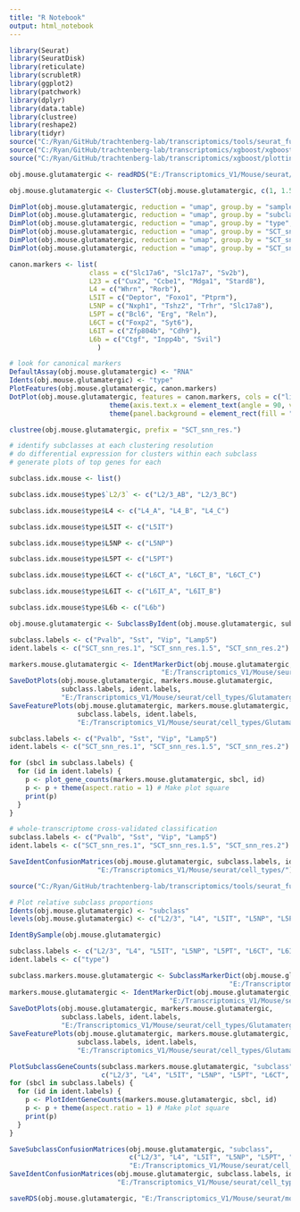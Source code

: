 ```yaml
---
title: "R Notebook"
output: html_notebook
---
```


```r

library(Seurat)
library(SeuratDisk)
library(reticulate)
library(scrubletR)
library(ggplot2)
library(patchwork)
library(dplyr)
library(data.table)
library(clustree)
library(reshape2)
library(tidyr)
source("C:/Ryan/GitHub/trachtenberg-lab/transcriptomics/tools/seurat_functions.R")
source("C:/Ryan/GitHub/trachtenberg-lab/transcriptomics/xgboost/xgboost_train.R")
source("C:/Ryan/GitHub/trachtenberg-lab/transcriptomics/xgboost/plottingFxns.R")

obj.mouse.glutamatergic <- readRDS("E:/Transcriptomics_V1/Mouse/seurat/mouse_v1_P6_glutamatergic.rds")

```


```r

obj.mouse.glutamatergic <- ClusterSCT(obj.mouse.glutamatergic, c(1, 1.5, 2))

```


```r

DimPlot(obj.mouse.glutamatergic, reduction = "umap", group.by = "sample", label = FALSE, raster = FALSE, shuffle = TRUE) + xlim(-18, 18) + ylim(-18, 18) + coord_equal()
DimPlot(obj.mouse.glutamatergic, reduction = "umap", group.by = "subclass", label = TRUE, raster = FALSE, shuffle = TRUE) + NoLegend() + xlim(-18, 18) + ylim(-18, 18) + coord_equal()
DimPlot(obj.mouse.glutamatergic, reduction = "umap", group.by = "type", label = TRUE, raster = FALSE, shuffle = TRUE) + NoLegend() + xlim(-18, 18) + ylim(-18, 18) + coord_equal()
DimPlot(obj.mouse.glutamatergic, reduction = "umap", group.by = "SCT_snn_res.1", label = TRUE, raster = FALSE, shuffle = TRUE) + NoLegend() + xlim(-18, 18) + ylim(-18, 18) + coord_equal()
DimPlot(obj.mouse.glutamatergic, reduction = "umap", group.by = "SCT_snn_res.1.5", label = TRUE, raster = FALSE, shuffle = TRUE) + NoLegend() + xlim(-18, 18) + ylim(-18, 18) + coord_equal()
DimPlot(obj.mouse.glutamatergic, reduction = "umap", group.by = "SCT_snn_res.2", label = TRUE, raster = FALSE, shuffle = TRUE) + NoLegend() + xlim(-18, 18) + ylim(-18, 18) + coord_equal()

```


```r

canon.markers <- list(
                    class = c("Slc17a6", "Slc17a7", "Sv2b"),
                    L23 = c("Cux2", "Ccbe1", "Mdga1", "Stard8"),
                    L4 = c("Whrn", "Rorb"),
                    L5IT = c("Deptor", "Foxo1", "Ptprm"),
                    L5NP = c("Nxph1", "Tshz2", "Trhr", "Slc17a8"),
                    L5PT = c("Bcl6", "Erg", "Reln"),
                    L6CT = c("Foxp2", "Syt6"),
                    L6IT = c("Zfp804b", "Cdh9"),
                    L6b = c("Ctgf", "Inpp4b", "Svil")
                      )

# look for canonical markers
DefaultAssay(obj.mouse.glutamatergic) <- "RNA"
Idents(obj.mouse.glutamatergic) <- "type"
PlotFeatures(obj.mouse.glutamatergic, canon.markers)
DotPlot(obj.mouse.glutamatergic, features = canon.markers, cols = c("lightgrey", "red"), scale = FALSE) + 
                         theme(axis.text.x = element_text(angle = 90, vjust = 0.25)) + 
                         theme(panel.background = element_rect(fill = "white", color = NA), plot.background = element_rect(fill = "white", color = NA)) + NoLegend()

```


```r

clustree(obj.mouse.glutamatergic, prefix = "SCT_snn_res.")

```


```r

# identify subclasses at each clustering resolution
# do differential expression for clusters within each subclass
# generate plots of top genes for each

subclass.idx.mouse <- list()

subclass.idx.mouse$type$`L2/3` <- c("L2/3_AB", "L2/3_BC")

subclass.idx.mouse$type$L4 <- c("L4_A", "L4_B", "L4_C")

subclass.idx.mouse$type$L5IT <- c("L5IT")

subclass.idx.mouse$type$L5NP <- c("L5NP")

subclass.idx.mouse$type$L5PT <- c("L5PT")

subclass.idx.mouse$type$L6CT <- c("L6CT_A", "L6CT_B", "L6CT_C")

subclass.idx.mouse$type$L6IT <- c("L6IT_A", "L6IT_B")

subclass.idx.mouse$type$L6b <- c("L6b")

obj.mouse.glutamatergic <- SubclassByIdent(obj.mouse.glutamatergic, subclass.idx.mouse)

```


```r

subclass.labels <- c("Pvalb", "Sst", "Vip", "Lamp5")
ident.labels <- c("SCT_snn_res.1", "SCT_snn_res.1.5", "SCT_snn_res.2")

markers.mouse.glutamatergic <- IdentMarkerDict(obj.mouse.glutamatergic, subclass.labels, ident.labels, 
                                      "E:/Transcriptomics_V1/Mouse/seurat/marker_genes/Glutamatergic/P6/markerdict_clusters.rds")
SaveDotPlots(obj.mouse.glutamatergic, markers.mouse.glutamatergic,
             subclass.labels, ident.labels,
             "E:/Transcriptomics_V1/Mouse/seurat/cell_types/Glutamatergic/P6/", "ENSMUSG")
SaveFeaturePlots(obj.mouse.glutamatergic, markers.mouse.glutamatergic,
                 subclass.labels, ident.labels,
                 "E:/Transcriptomics_V1/Mouse/seurat/cell_types/Glutamatergic/P6/")

```


```r

subclass.labels <- c("Pvalb", "Sst", "Vip", "Lamp5")
ident.labels <- c("SCT_snn_res.1", "SCT_snn_res.1.5", "SCT_snn_res.2")

for (sbcl in subclass.labels) {
  for (id in ident.labels) {
    p <- plot_gene_counts(markers.mouse.glutamatergic, sbcl, id)
    p <- p + theme(aspect.ratio = 1) # Make plot square
    print(p)
  }
}

```


```r

# whole-transcriptome cross-validated classification
subclass.labels <- c("Pvalb", "Sst", "Vip", "Lamp5")
ident.labels <- c("SCT_snn_res.1", "SCT_snn_res.1.5", "SCT_snn_res.2")

SaveIdentConfusionMatrices(obj.mouse.glutamatergic, subclass.labels, ident.labels, 
                      "E:/Transcriptomics_V1/Mouse/seurat/cell_types/")

```


```r

source("C:/Ryan/GitHub/trachtenberg-lab/transcriptomics/tools/seurat_functions.R")

# Plot relative subclass proportions
Idents(obj.mouse.glutamatergic) <- "subclass"
levels(obj.mouse.glutamatergic) <- c("L2/3", "L4", "L5IT", "L5NP", "L5PT", "L6CT", "L6IT", "L6b")

IdentBySample(obj.mouse.glutamatergic)

```


```r

subclass.labels <- c("L2/3", "L4", "L5IT", "L5NP", "L5PT", "L6CT", "L6IT", "L6b")
ident.labels <- c("type")

subclass.markers.mouse.glutamatergic <- SubclassMarkerDict(obj.mouse.glutamatergic, "subclass",
                                                       "E:/Transcriptomics_V1/Mouse/seurat/marker_genes/Glutamatergic/P6/markerdict_subclass.rds")
markers.mouse.glutamatergic <- IdentMarkerDict(obj.mouse.glutamatergic, subclass.labels, ident.labels,
                                        "E:/Transcriptomics_V1/Mouse/seurat/marker_genes/Glutamatergic/P6/markerdict_types.rds")
SaveDotPlots(obj.mouse.glutamatergic, markers.mouse.glutamatergic,
             subclass.labels, ident.labels,
             "E:/Transcriptomics_V1/Mouse/seurat/cell_types/Glutamatergic/P6/", "ENSMUSG")
SaveFeaturePlots(obj.mouse.glutamatergic, markers.mouse.glutamatergic,
                 subclass.labels, ident.labels,
                 "E:/Transcriptomics_V1/Mouse/seurat/cell_types/Glutamatergic/P6/")

PlotSubclassGeneCounts(subclass.markers.mouse.glutamatergic, "subclass", 
                       c("L2/3", "L4", "L5IT", "L5NP", "L5PT", "L6CT", "L6IT", "L6b")) + theme(aspect.ratio = 1)
for (sbcl in subclass.labels) {
  for (id in ident.labels) {
    p <- PlotIdentGeneCounts(markers.mouse.glutamatergic, sbcl, id)
    p <- p + theme(aspect.ratio = 1) # Make plot square
    print(p)
  }
}

SaveSubclassConfusionMatrices(obj.mouse.glutamatergic, "subclass",
                              c("L2/3", "L4", "L5IT", "L5NP", "L5PT", "L6CT", "L6IT", "L6b"),
                              "E:/Transcriptomics_V1/Mouse/seurat/cell_types/Glutamatergic/P6/")
SaveIdentConfusionMatrices(obj.mouse.glutamatergic, subclass.labels, ident.labels,
                           "E:/Transcriptomics_V1/Mouse/seurat/cell_types/Glutamatergic/P6/")

```


```r

saveRDS(obj.mouse.glutamatergic, "E:/Transcriptomics_V1/Mouse/seurat/mouse_v1_P6_glutamatergic_processed.rds")

```

